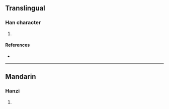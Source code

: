 {{character info/new}}
==Translingual==

===Han character===
{{Han char|rn=94|rad=犬|as=20|sn=23|four=42221|canj=KHTJL|ids=⿰犭蘄}}

# {{defn|Han|sort=犬20}}

====References====
* {{Han ref|kx=0722.030|dkj=20806|dj=1134.020|hdz=21379.030|uh=7382|ud=29570|bh=F7E7|bd=63463}}

----

==Mandarin==

===Hanzi===
{{cmn-hanzi|pin=[[qí]] ([[qi2]])|wg=ch'i<sup>2</sup>}}

# {{defn|lang=cmn|sort=犬20}}